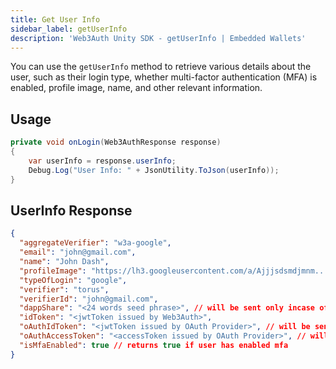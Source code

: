 ```yaml
---
title: Get User Info
sidebar_label: getUserInfo
description: 'Web3Auth Unity SDK - getUserInfo | Embedded Wallets'
---
```


You can use the `getUserInfo` method to retrieve various details about the user, such as their login type, whether multi-factor authentication (MFA) is enabled, profile image, name, and other relevant information.

## Usage

```cs
private void onLogin(Web3AuthResponse response)
{
    var userInfo = response.userInfo;
    Debug.Log("User Info: " + JsonUtility.ToJson(userInfo));
}
```

## UserInfo Response

```json
{
  "aggregateVerifier": "w3a-google",
  "email": "john@gmail.com",
  "name": "John Dash",
  "profileImage": "https://lh3.googleusercontent.com/a/Ajjjsdsmdjmnm...",
  "typeOfLogin": "google",
  "verifier": "torus",
  "verifierId": "john@gmail.com",
  "dappShare": "<24 words seed phrase>", // will be sent only incase of custom verifiers
  "idToken": "<jwtToken issued by Web3Auth>",
  "oAuthIdToken": "<jwtToken issued by OAuth Provider>", // will be sent only incase of custom verifiers
  "oAuthAccessToken": "<accessToken issued by OAuth Provider>", // will be sent only incase of custom verifiers
  "isMfaEnabled": true // returns true if user has enabled mfa
}
```
